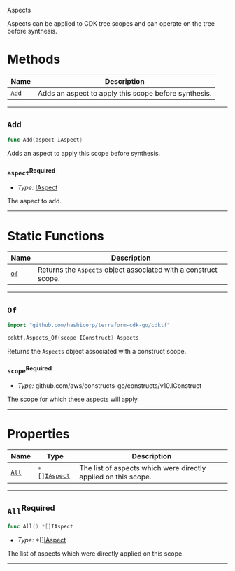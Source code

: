  Aspects <a name="Aspects" id="cdktf.Aspects"></a>

Aspects can be applied to CDK tree scopes and can operate on the tree before synthesis.

# Methods <a name="Methods" id="Methods"></a>

| **Name** | **Description** |
| --- | --- |
| <code><a href="#cdktf.Aspects.add">Add</a></code> | Adds an aspect to apply this scope before synthesis. |

---

## `Add` <a name="Add" id="cdktf.Aspects.add"></a>

```go
func Add(aspect IAspect)
```

Adds an aspect to apply this scope before synthesis.

### `aspect`<sup>Required</sup> <a name="aspect" id="cdktf.Aspects.add.parameter.aspect"></a>

- *Type:* <a href="#cdktf.IAspect">IAspect</a>

The aspect to add.

---

# Static Functions <a name="Static Functions" id="Static Functions"></a>

| **Name** | **Description** |
| --- | --- |
| <code><a href="#cdktf.Aspects.of">Of</a></code> | Returns the `Aspects` object associated with a construct scope. |

---

## `Of` <a name="Of" id="cdktf.Aspects.of"></a>

```go
import "github.com/hashicorp/terraform-cdk-go/cdktf"

cdktf.Aspects_Of(scope IConstruct) Aspects
```

Returns the `Aspects` object associated with a construct scope.

### `scope`<sup>Required</sup> <a name="scope" id="cdktf.Aspects.of.parameter.scope"></a>

- *Type:* github.com/aws/constructs-go/constructs/v10.IConstruct

The scope for which these aspects will apply.

---

# Properties <a name="Properties" id="Properties"></a>

| **Name** | **Type** | **Description** |
| --- | --- | --- |
| <code><a href="#cdktf.Aspects.property.all">All</a></code> | <code>*[]<a href="#cdktf.IAspect">IAspect</a></code> | The list of aspects which were directly applied on this scope. |

---

## `All`<sup>Required</sup> <a name="All" id="cdktf.Aspects.property.all"></a>

```go
func All() *[]IAspect
```

- *Type:* *[]<a href="#cdktf.IAspect">IAspect</a>

The list of aspects which were directly applied on this scope.

---

